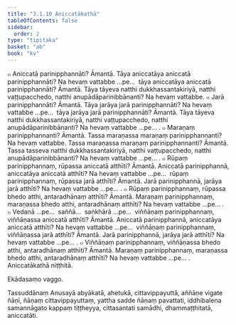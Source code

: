 ```yaml
---
title: "3.1.10 Aniccatākathā"
tableOfContents: false
sidebar:
  order: 2
type: "tipitaka"
basket: "ab"
book: "kv"
---
```



<DynamicBreadcrumb />

<Division number="628" book="kv">

<Paragraph number="2071" book="kv">
๐ Aniccatā parinipphannāti? Āmantā. Tāya aniccatāya aniccatā parinipphannāti? Na hevaṃ vattabbe …pe…  tāya aniccatāya aniccatā parinipphannāti? Āmantā. Tāya tāyeva natthi dukkhassantakiriyā, natthi vaṭṭupacchedo, natthi anupādāparinibbānanti? Na hevaṃ vattabbe.
</Paragraph>

<Paragraph number="2072" book="kv">
๐ Jarā parinipphannāti? Āmantā. Tāya jarāya jarā parinipphannāti? Na hevaṃ vattabbe …pe…  tāya jarāya jarā parinipphannāti? Āmantā. Tāya tāyeva natthi dukkhassantakiriyā, natthi vaṭṭupacchedo, natthi anupādāparinibbānanti? Na hevaṃ vattabbe …pe… .
</Paragraph>

<Paragraph number="2073" book="kv">
๐ Maraṇaṃ parinipphannanti? Āmantā. Tassa maraṇassa maraṇaṃ parinipphannanti? Na hevaṃ vattabbe. Tassa maraṇassa maraṇaṃ parinipphannanti? Āmantā. Tassa tasseva natthi dukkhassantakiriyā, natthi vaṭṭupacchedo, natthi anupādāparinibbānanti? Na hevaṃ vattabbe …pe… .
</Paragraph>

</Division>
<Division number="629" book="kv">

<Paragraph number="2074" book="kv">
๐ Rūpaṃ parinipphannaṃ, rūpassa aniccatā atthīti? Āmantā. Aniccatā parinipphannā, aniccatāya aniccatā atthīti? Na hevaṃ vattabbe …pe…  rūpaṃ parinipphannaṃ, rūpassa jarā atthīti? Āmantā. Jarā parinipphannā, jarāya jarā atthīti? Na hevaṃ vattabbe …pe… .
</Paragraph>

<Paragraph number="2075" book="kv">
๐ Rūpaṃ parinipphannaṃ, rūpassa bhedo atthi, antaradhānaṃ atthīti? Āmantā. Maraṇaṃ parinipphannaṃ, maraṇassa bhedo atthi, antaradhānaṃ atthīti? Na hevaṃ vattabbe …pe… .
</Paragraph>

<Paragraph number="2076" book="kv">
๐ Vedanā …pe…  saññā…  saṅkhārā …pe…  viññāṇaṃ parinipphannaṃ, viññāṇassa aniccatā atthīti? Āmantā. Aniccatā parinipphannā, aniccatāya aniccatā atthīti? Na hevaṃ vattabbe …pe…  viññāṇaṃ parinipphannaṃ, viññāṇassa jarā atthīti? Āmantā. Jarā parinipphannā, jarāya jarā atthīti? Na hevaṃ vattabbe …pe… .
</Paragraph>

<Paragraph number="2077" book="kv">
๐ Viññāṇaṃ parinipphannaṃ, viññāṇassa bhedo atthi, antaradhānaṃ atthīti? Āmantā. Maraṇaṃ parinipphannaṃ, maraṇassa bhedo atthi, antaradhānaṃ atthīti? Na hevaṃ vattabbe …pe… .

</Paragraph>
</Division>

<Paragraph number="2078" type="center" book="kv">
Aniccatākathā niṭṭhitā.

  
Ekādasamo vaggo.



</Paragraph>

<Paragraph number="2079" type="center" book="kv">
Tassuddānaṃ


</Paragraph>

<Paragraph number="2080" book="kv">
Anusayā abyākatā, ahetukā, cittavippayuttā, aññāṇe vigate ñāṇī, ñāṇaṃ cittavippayuttaṃ, yattha sadde ñāṇaṃ pavattati, iddhibalena samannāgato kappaṃ tiṭṭheyya, cittasantati samādhi, dhammaṭṭhitatā, aniccatāti.
</Paragraph>